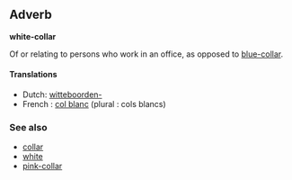 ==Adverb==
'''white-collar'''

Of or relating to persons who work in an office, as opposed to [[blue-collar]].

====Translations====
*Dutch: [[witteboorden-]]
*French : [[col blanc]] (plural : cols blancs)

===See also===

* [[collar]]
* [[white]]
* [[pink-collar]]